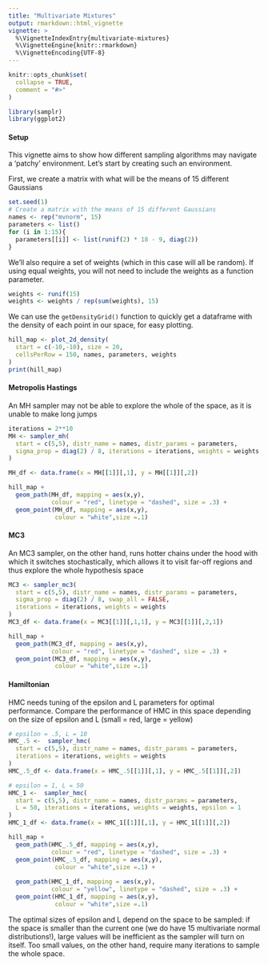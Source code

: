 ---
title: "Multivariate Mixtures"
output: rmarkdown::html_vignette
vignette: >
  %\VignetteIndexEntry{multivariate-mixtures}
  %\VignetteEngine{knitr::rmarkdown}
  %\VignetteEncoding{UTF-8}
---

```{r, include = FALSE}
knitr::opts_chunk$set(
  collapse = TRUE,
  comment = "#>"
)
```

```{r setup}
library(samplr)
library(ggplot2)
```

#### Setup
This vignette aims to show how different sampling algorithms may navigate a 'patchy' environment. Let's start by creating such an environment. 

First, we create a matrix with what will be the means of 15 different Gaussians

```{r}
set.seed(1)
# Create a matrix with the means of 15 different Gaussians
names <- rep("mvnorm", 15)
parameters <- list()
for (i in 1:15){
  parameters[[i]] <- list(runif(2) * 18 - 9, diag(2))
}
```
We'll also require a set of weights (which in this case will all be random). If using equal weights, you will not need to include the weights as a function parameter. 
```{r} 
weights <- runif(15)
weights <- weights / rep(sum(weights), 15)
```

We can use the `getDensityGrid()` function to quickly get a dataframe with the density of each point in our space, for easy plotting.
```{r ,dpi=150, fig.align="center"}
hill_map <- plot_2d_density(
  start = c(-10,-10), size = 20, 
  cellsPerRow = 150, names, parameters, weights
)
print(hill_map)
```

#### Metropolis Hastings

An MH sampler may not be able to explore the whole of the space, as it is unable to make long jumps
```{r ,dpi=150, fig.align="center"}
iterations = 2**10
MH <- sampler_mh(
  start = c(5,5), distr_name = names, distr_params = parameters, 
  sigma_prop = diag(2) / 8, iterations = iterations, weights = weights
)

MH_df <- data.frame(x = MH[[1]][,1], y = MH[[1]][,2])

hill_map + 
  geom_path(MH_df, mapping = aes(x,y), 
            colour = "red", linetype = "dashed", size = .3) + 
  geom_point(MH_df, mapping = aes(x,y), 
             colour = "white",size =.1)
```

#### MC3
An MC3 sampler, on the other hand, runs hotter chains under the hood with which it switches stochastically, which allows it to visit far-off regions and thus explore the whole hypothesis space
```{r, dpi=150, fig.align="center"}

MC3 <- sampler_mc3(
  start = c(5,5), distr_name = names, distr_params = parameters, 
  sigma_prop = diag(2) / 8, swap_all = FALSE, 
  iterations = iterations, weights = weights
)
MC3_df <- data.frame(x = MC3[[1]][,1,1], y = MC3[[1]][,2,1])

hill_map + 
  geom_path(MC3_df, mapping = aes(x,y), 
            colour = "red", linetype = "dashed", size = .3) + 
  geom_point(MC3_df, mapping = aes(x,y), 
             colour = "white",size =.1)
```

#### Hamiltonian
HMC needs tuning of the epsilon and L parameters for optimal performance. Compare the performance of HMC in this space depending on the size of epsilon and L (small = red, large = yellow)
```{r, dpi=150, fig.align="center"}
# epsilon = .5, L = 10
HMC_.5 <-  sampler_hmc(
  start = c(5,5), distr_name = names, distr_params = parameters,
  iterations = iterations, weights = weights
)
HMC_.5_df <- data.frame(x = HMC_.5[[1]][,1], y = HMC_.5[[1]][,2])

# epsilon = 1, L = 50
HMC_1 <-  sampler_hmc(
  start = c(5,5), distr_name = names, distr_params = parameters,
  L = 50, iterations = iterations, weights = weights, epsilon = 1
)
HMC_1_df <- data.frame(x = HMC_1[[1]][,1], y = HMC_1[[1]][,2])

hill_map + 
  geom_path(HMC_.5_df, mapping = aes(x,y), 
            colour = "red", linetype = "dashed", size = .3) + 
  geom_point(HMC_.5_df, mapping = aes(x,y), 
             colour = "white",size =.1) + 
  
  geom_path(HMC_1_df, mapping = aes(x,y), 
            colour = "yellow", linetype = "dashed", size = .3) + 
  geom_point(HMC_1_df, mapping = aes(x,y), 
             colour = "white",size =.1)
```
The optimal sizes of epsilon and L depend on the space to be sampled: if the space is smaller than the current one (we do have 15 multivariate normal distributions!), large values will be inefficient as the sampler will turn on itself. Too small values, on the other hand, require many iterations to sample the whole space. 
